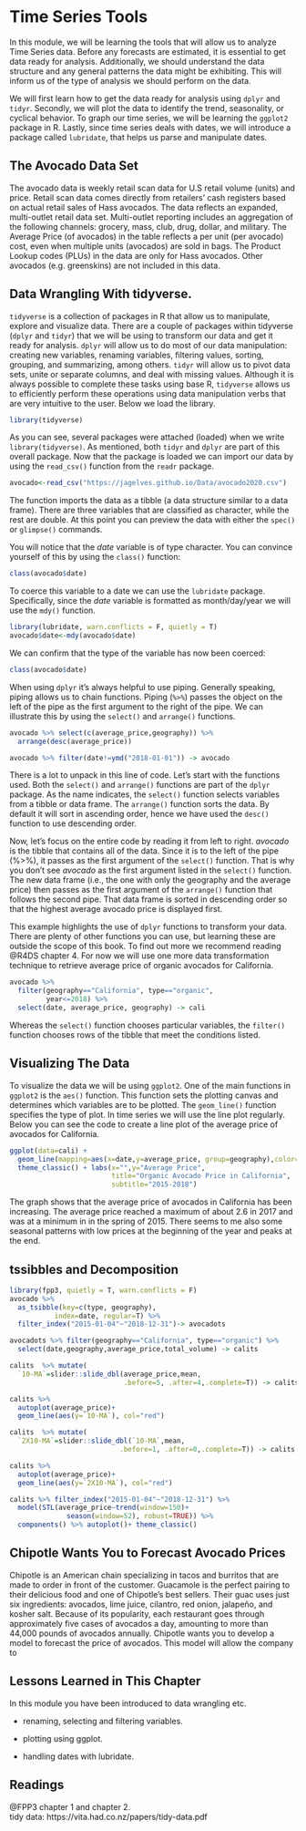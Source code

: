 # Time Series Tools

In this module, we will be learning the tools that will allow us to analyze Time Series data. Before any forecasts are estimated, it is essential to get data ready for analysis. Additionally, we should understand the data structure and any general patterns the data might be exhibiting. This will inform us of the type of analysis we should perform on the data.  

We will first learn how to get the data ready for analysis using `dplyr` and `tidyr`. Secondly, we will plot the data to identify the trend, seasonality, or cyclical behavior. To graph our time series, we will be learning the `ggplot2` package in R. Lastly, since time series deals with dates, we will introduce a package called `lubridate`, that helps us parse and manipulate dates.

## The Avocado Data Set

The avocado data is weekly retail scan data for U.S retail volume (units) and price. Retail scan data comes directly from retailers' cash registers based on actual retail sales of Hass avocados. The data reflects an expanded, multi-outlet retail data set. Multi-outlet reporting includes an aggregation of the following channels: grocery, mass, club, drug, dollar, and military. The Average Price (of avocados) in the table reflects a per unit (per avocado) cost, even when multiple units (avocados) are sold in bags. The Product Lookup codes (PLUs) in the data are only for Hass avocados. Other avocados (e.g. greenskins) are not included in this data.

## Data Wrangling With tidyverse.

`tidyverse` is a collection of packages in R that allow us to manipulate, explore and visualize data. There are a couple of packages within tidyverse (`dplyr` and `tidyr`) that we will be using to transform our data and get it ready for analysis. `dplyr` will allow us to do most of our data manipulation: creating new variables, renaming variables, filtering values, sorting, grouping, and summarizing, among others. `tidyr` will allow us to pivot data sets, unite or separate columns, and deal with missing values. Although it is always possible to complete these tasks using base R, `tidyverse` allows us to efficiently perform these operations using data manipulation verbs that are very intuitive to the user. Below we load the library.

```r
library(tidyverse)
```

As you can see, several packages were attached (loaded) when we write  `library(tidyverse)`. As mentioned, both `tidyr` and `dplyr` are part of this overall package. Now that the package is loaded we can import our data by using the `read_csv()` function from the `readr` package.

```r
avocado<-read_csv("https://jagelves.github.io/Data/avocado2020.csv")
```

The function imports the data as a tibble (a data structure similar to a data frame). There are three variables that are classified as character, while the rest are double. At this point you can preview the data with either the `spec()` or `glimpse()` commands.

You will notice that the *date* variable is of type character. You can convince yourself of this by using the `class()` function:

```r
class(avocado$date)
```

To coerce this variable to a date we can use the `lubridate` package. Specifically, since the *date* variable is formatted as month/day/year we will use the `mdy()` function.

```r
library(lubridate, warn.conflicts = F, quietly = T)
avocado$date<-mdy(avocado$date)
```

We can confirm that the type of the variable has now been coerced:

```r
class(avocado$date)
```

When using `dplyr` it's always helpful to use piping. Generally speaking, piping allows us to chain functions. Piping (`%>%`) passes the object on the left of the pipe as the first argument to the right of the pipe. We can illustrate this by using the `select()` and `arrange()` functions.

```r
avocado %>% select(c(average_price,geography)) %>%
  arrange(desc(average_price)) 
```

```r
avocado %>% filter(date!=ymd("2018-01-01")) -> avocado
``` 
There is a lot to unpack in this line of code. Let's start with the functions used. Both the `select()` and `arrange()` functions are part of the `dplyr` package. As the name indicates, the `select()` function selects variables from a tibble or data frame. The `arrange()` function sorts the data. By default it will sort in ascending order, hence we have used the `desc()` function to use descending order.

Now, let's focus on the entire code by reading it from left to right. *avocado* is the tibble that contains all of the data. Since it is to the left of the pipe (%>%), it passes as the first argument of the `select()` function. That is why you don't see *avocado* as the first argument listed in the `select()` function. The new data frame (i.e., the one with only the geography and the average price) then passes as the first argument of the `arrange()` function that follows the second pipe. That data frame is sorted in descending order so that the highest average avocado price is displayed first.

This example highlights the use of `dplyr` functions to transform your data. There are plenty of other functions you can use, but learning these are outside the scope of this book. To find out more we recommend reading @R4DS chapter 4. For now we will use one more data transformation technique to retrieve average price of organic avocados for California.


```r
avocado %>% 
  filter(geography=="California", type=="organic",
         year<=2018) %>%
  select(date, average_price, geography) -> cali
```

Whereas the `select()` function chooses particular variables, the `filter()` function chooses rows of the tibble that meet the conditions listed.

## Visualizing The Data

To visualize the data we will be using `ggplot2`. One of the main functions in `ggplot2` is the `aes()` function. This function sets the plotting canvas and determines which variables are to be plotted. The `geom_line()` function specifies the type of plot. In time series we will use the line plot regularly. Below you can see the code to create a line plot of the average price of avocados for California.

```r
ggplot(data=cali) + 
  geom_line(mapping=aes(x=date,y=average_price, group=geography),color="black") +
  theme_classic() + labs(x="",y="Average Price", 
                         title="Organic Avocado Price in California",
                         subtitle="2015-2018")  
```

The graph shows that the average price of avocados in California has been increasing. The average price reached a maximum of about 2.6 in 2017 and was at a minimum in in the spring of 2015. There seems to me also some seasonal patterns with low prices at the beginning of the year and peaks at the end.

## tssibbles and Decomposition

```r
library(fpp3, quietly = T, warn.conflicts = F)
avocado %>%
  as_tsibble(key=c(type, geography),
           index=date, regular=T) %>%
  filter_index("2015-01-04"~"2018-12-31")-> avocadots
```

```r
avocadots %>% filter(geography=="California", type=="organic") %>%
  select(date,geography,average_price,total_volume) -> calits

calits  %>% mutate(
  `10-MA`=slider::slide_dbl(average_price,mean,
                            .before=5, .after=4,.complete=T)) -> calits

calits %>%
  autoplot(average_price)+
  geom_line(aes(y=`10-MA`), col="red")
```

```r
calits  %>% mutate(
  `2X10-MA`=slider::slide_dbl(`10-MA`,mean,
                           .before=1, .after=0,.complete=T)) -> calits

calits %>%
  autoplot(average_price)+
  geom_line(aes(y=`2X10-MA`), col="red")

```

```r
calits %>% filter_index("2015-01-04"~"2018-12-31") %>%
  model(STL(average_price~trend(window=150)+
              season(window=52), robust=TRUE)) %>%
  components() %>% autoplot()+ theme_classic()

```
## Chipotle Wants You to Forecast Avocado Prices

Chipotle is an American chain specializing in tacos and burritos that are made to order in front of the customer. Guacamole is the perfect pairing to their delicious food and one of Chipotle's best sellers. Their guac uses just six ingredients: avocados, lime juice, cilantro, red onion, jalapeño, and kosher salt. Because of its popularity, each restaurant goes through approximately five cases of avocados a day, amounting to more than 44,000 pounds of avocados annually. Chipotle wants you to develop a model to forecast the price of avocados. This model will allow the company to

## Lessons Learned in This Chapter

In this module you have been introduced to data wrangling etc.

-   renaming, selecting and filtering variables.

-   plotting using ggplot.

-   handling dates with lubridate.

## Readings

@FPP3 chapter 1 and chapter 2.\
tidy data: https://vita.had.co.nz/papers/tidy-data.pdf
